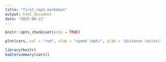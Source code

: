 ```yaml
---
title: "first_repo_markdown"
output: html_document
date: "2025-08-21"
---
```


```r
knitr::opts_chunk$set(echo = TRUE)
```

```r
plot(cars, col = "red", xlab = "speed (mph)", ylab = "distance (miles)")

```

```r
library(knitr)
kable(summary(cars))
```


